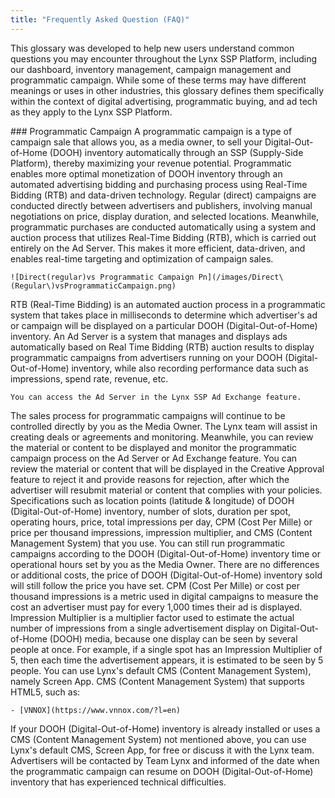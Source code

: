```yaml
---
title: "Frequently Asked Question (FAQ)"
---
```

<p> 
  This glossary was developed to help new users understand common questions you may encounter throughout the Lynx SSP Platform, including our  dashboard, inventory management, campaign management and programmatic campaign. While some of these terms may have different meanings or uses in other industries, this glossary defines them specifically within the context of digital advertising, programmatic buying, and ad tech as they apply to the Lynx SSP Platform.
  </p>
### Programmatic Campaign
<AccordionGroup>
  <Accordion title="What is a Programmatic Campaign?">
    A programmatic campaign is a type of campaign sale that allows you, as a media owner, to sell your Digital-Out-of-Home (DOOH) inventory automatically through an SSP (Supply-Side Platform), thereby maximizing your revenue potential.
  </Accordion>
  <Accordion title="What are the advantages or benefits of programmatic advertising for publishers or media owners?">
    Programmatic enables more optimal monetization of DOOH inventory through an automated advertising bidding and purchasing process using Real-Time Bidding (RTB) and data-driven technology.
  </Accordion>
  <Accordion title="What is different between regular (direct) campaigns with programmatic?">
    Regular (direct) campaigns are conducted directly between advertisers and publishers, involving manual negotiations on price, display duration, and selected locations. Meanwhile, programmatic purchases are conducted automatically using a system and auction process that utilizes Real-Time Bidding (RTB), which is carried out entirely on the Ad Server. This makes it more efficient, data-driven, and enables real-time targeting and optimization of campaign sales.

    ![Direct(regular)vs Programmatic Campaign Pn](/images/Direct\(Regular\)vsProgrammaticCampaign.png)
  </Accordion>
  <Accordion title="What is Real-Time Bidding (RTB)?">
    RTB (Real-Time Bidding) is an automated auction process in a programmatic system that takes place in milliseconds to determine which advertiser's ad or campaign will be displayed on a particular DOOH (Digital-Out-of-Home) inventory.
  </Accordion>
  <Accordion title="What is an Ad Server?">
    An Ad Server is a system that manages and displays ads automatically based on Real Time Bidding (RTB) auction results to display programmatic campaigns from advertisers running on your DOOH (Digital-Out-of-Home) inventory, while also recording performance data such as impressions, spend rate, revenue, etc.

    You can access the Ad Server in the Lynx SSP Ad Exchange feature.
  </Accordion>
  <Accordion title="Is the sales process for programmatic campaigns fully controlled by Team Lynx, or do media owners can control?">
    The sales process for programmatic campaigns will continue to be controlled directly by you as the Media Owner. The Lynx team will assist in creating deals or agreements and monitoring. Meanwhile, you can review the material or content to be displayed and monitor the programmatic campaign process on the Ad Server or Ad Exchange feature.
  </Accordion>
  <Accordion title="What if the material or creative content of a programmatic campaign does not comply with regulations or policies?">
    You can review the material or content that will be displayed in the Creative Approval feature to reject it and provide reasons for rejection, after which the advertiser will resubmit material or content that complies with your policies.
  </Accordion>
  <Accordion title="What information or data is required for DOOH (Digital-Out-of-Home) inventory in running programmatic campaigns on Lynx?">
    Specifications such as location points (latitude & longitude) of DOOH (Digital-Out-of-Home) inventory, number of slots, duration per spot, operating hours, price, total impressions per day, CPM (Cost Per Mille) or price per thousand impressions, impression multiplier, and CMS (Content Management System) that you use.
  </Accordion>
  <Accordion title="Is it possible to continue running programmatic campaigns for DOOH (Digital-Out-of-Home) inventory that only serves sales at certain times?">
    You can still run programmatic campaigns according to the DOOH (Digital-Out-of-Home) inventory time or operational hours set by you as the Media Owner.
  </Accordion>
  <Accordion title="Are there any price differences or additional costs for DOOH (Digital-Out-of-Home) inventory between regular (direct) and programmatic campaign purchases from the Lynx Team?">
    There are no differences or additional costs, the price of DOOH (Digital-Out-of-Home) inventory sold will still follow the price you have set.
  </Accordion>
  <Accordion title="What is CPM (Cost Per Mille)?">
    CPM (Cost Per Mille) or cost per thousand impressions is a metric used in digital campaigns to measure the cost an advertiser must pay for every 1,000 times their ad is displayed.
  </Accordion>
  <Accordion title="Apa itu Impression Multiplier?">
    Impression Multiplier is a multiplier factor used to estimate the actual number of impressions from a single advertisement display on Digital-Out-of-Home (DOOH) media, because one display can be seen by several people at once. For example, if a single spot has an Impression Multiplier of 5, then each time the advertisement appears, it is estimated to be seen by 5 people.
  </Accordion>
  <Accordion title="What CMS (Content Management System) can be used to run programmatic campaigns on Lynx?">
    You can use Lynx's default CMS (Content Management System), namely Screen App. CMS (Content Management System) that supports HTML5, such as:

    - [VNNOX](https://www.vnnox.com/?l=en)
  </Accordion>
  <Accordion title="What if the DOOH (Digital-Out-of-Home) inventory is already installed or uses another CMS (Content Management System) not mentioned above?">
    If your DOOH (Digital-Out-of-Home) inventory is already installed or uses a CMS (Content Management System) not mentioned above, you can use Lynx's default CMS, Screen App, for free or discuss it with the Lynx team.
  </Accordion>
  <Accordion title="What if there is a technical disruption when my programmatic campaign is running on DOOH (Digital-Out-of-Home) inventory?">
    Advertisers will be contacted by Team Lynx and informed of the date when the programmatic campaign can resume on DOOH (Digital-Out-of-Home) inventory that has experienced technical difficulties.
  </Accordion>
</AccordionGroup>